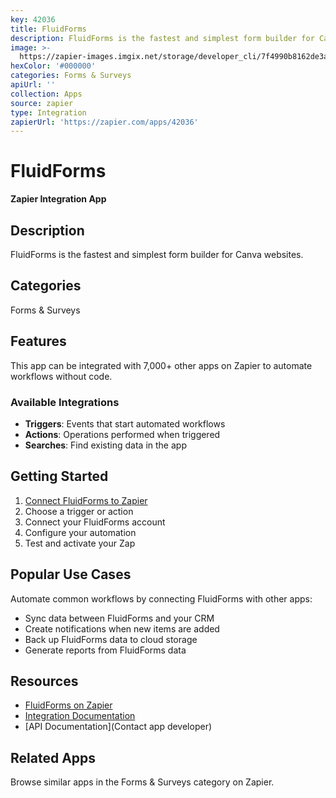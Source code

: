```yaml
---
key: 42036
title: FluidForms
description: FluidForms is the fastest and simplest form builder for Canva websites.
image: >-
  https://zapier-images.imgix.net/storage/developer_cli/7f4990b8162de3a00d041cef43ddbe8b.png?auto=format%2Ccompress&ixlib=python-3.0.0&q=50
hexColor: '#000000'
categories: Forms & Surveys
apiUrl: ''
collection: Apps
source: zapier
type: Integration
zapierUrl: 'https://zapier.com/apps/42036'
---
```

# FluidForms

**Zapier Integration App**

## Description

FluidForms is the fastest and simplest form builder for Canva websites.

## Categories

Forms & Surveys

## Features

This app can be integrated with 7,000+ other apps on Zapier to automate workflows without code.

### Available Integrations

- **Triggers**: Events that start automated workflows
- **Actions**: Operations performed when triggered
- **Searches**: Find existing data in the app

## Getting Started

1. [Connect FluidForms to Zapier](https://zapier.com/apps/42036)
2. Choose a trigger or action
3. Connect your FluidForms account
4. Configure your automation
5. Test and activate your Zap

## Popular Use Cases

Automate common workflows by connecting FluidForms with other apps:

- Sync data between FluidForms and your CRM
- Create notifications when new items are added
- Back up FluidForms data to cloud storage
- Generate reports from FluidForms data

## Resources

- [FluidForms on Zapier](https://zapier.com/apps/42036)
- [Integration Documentation](https://zapier.com/apps/42036/integrations)
- [API Documentation](Contact app developer)

## Related Apps

Browse similar apps in the Forms & Surveys category on Zapier.
